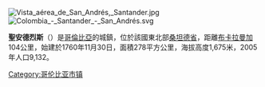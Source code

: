 [[Image:Vista_aérea_de_San_Andrés,_Santander.jpg|right]]
[[Image:Colombia_-_Santander_-_San_Andrés.svg|right]]

'''聖安德烈斯'''（{{lang-es|San Andrés}}）是[[哥倫比亞|哥倫比亞]]的城鎮，位於該國東北部[[桑坦德省|桑坦德省]]，距離[[布卡拉曼加|布卡拉曼加]]104公里，始建於1760年11月30日，面積278平方公里，海拔高度1,675米，2005年人口9,132。

{{coord|6.81278|N|72.8536|W|source:kolossus-itwiki|display=title}}

{{Colombia-geo-stub}}
[[Category:哥伦比亚市镇|Category:哥伦比亚市镇]]